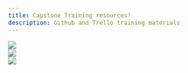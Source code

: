 ```yaml
---
title: Capstone Training resources!
description: Github and Trello training materials
---
```



<div class="github">
  <LinkCard
    title="GitHub"
    description="Training resources related to GitHub. "
    href="/Capstone-Training/Github/"
  />
  <img src="/artgallery.png" class="pi" />
</div>

<div class = 'trello'>
<LinkCard
  title="Trello"
  description="Training related to Trello for Capstone units"
  href="/Capstone-Training/Trello/"
/>
<img src="/courseflow.png" class = "pi"/>

</div>

<div class="operations">
  <LinkCard
    title="Operations"
    description="a dedicated team for monitoring the other
    products and making their jobs as easier
    through research documentation.."
    href="/products/company-operations/example/"
  />
  <img src="/operation.png" class="pi" />
</div>
